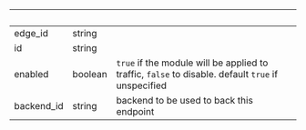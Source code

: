 
| &nbsp;     | &nbsp;  | &nbsp;                                                                                             |
| ---------- | ------- | -------------------------------------------------------------------------------------------------- |
| edge_id    | string  |                                                                                                    |
| id         | string  |                                                                                                    |
| enabled    | boolean | `true` if the module will be applied to traffic, `false` to disable. default `true` if unspecified |
| backend_id | string  | backend to be used to back this endpoint                                                           |
